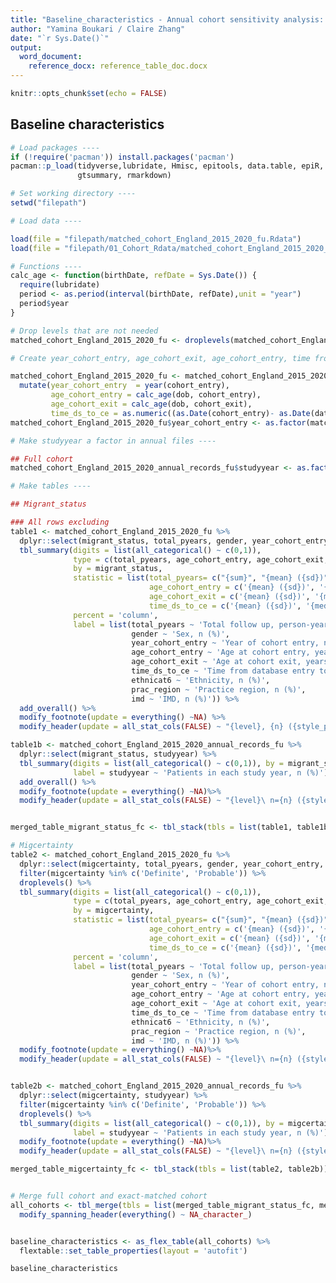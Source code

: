 ---
title: "Baseline_characteristics - Annual cohort sensitivity analysis: matched on person-years and prac_region"
author: "Yamina Boukari / Claire Zhang"
date: "`r Sys.Date()`"
output: 
  word_document:
    reference_docx: reference_table_doc.docx
---

```{r setup, include=FALSE, quiet = TRUE, warning=FALSE}
knitr::opts_chunk$set(echo = FALSE)
```

## Baseline characteristics

```{r echo=FALSE, message = FALSE, quiet=TRUE, warning=FALSE}

# Load packages ----
if (!require('pacman')) install.packages('pacman')
pacman::p_load(tidyverse,lubridate, Hmisc, epitools, data.table, epiR, flextable,
               gtsummary, rmarkdown)

# Set working directory ----
setwd("filepath")

# Load data ---- 

load(file = "filepath/matched_cohort_England_2015_2020_fu.Rdata")
load(file = "filepath/01_Cohort_Rdata/matched_cohort_England_2015_2020_annual_records_fu.Rdata")

# Functions ----
calc_age <- function(birthDate, refDate = Sys.Date()) {
  require(lubridate)
  period <- as.period(interval(birthDate, refDate),unit = "year")
  period$year
}

# Drop levels that are not needed
matched_cohort_England_2015_2020_fu <- droplevels(matched_cohort_England_2015_2020_fu)

# Create year_cohort_entry, age_cohort_exit, age_cohort_entry, time from data start to cohort entry variables -----

matched_cohort_England_2015_2020_fu <- matched_cohort_England_2015_2020_fu %>%
  mutate(year_cohort_entry  = year(cohort_entry), 
         age_cohort_entry = calc_age(dob, cohort_entry),
         age_cohort_exit = calc_age(dob, cohort_exit),
         time_ds_to_ce = as.numeric((as.Date(cohort_entry)- as.Date(data_start))/365))
matched_cohort_England_2015_2020_fu$year_cohort_entry <- as.factor(matched_cohort_England_2015_2020_fu$year_cohort_entry)

# Make studyyear a factor in annual files ----

## Full cohort
matched_cohort_England_2015_2020_annual_records_fu$studyyear <- as.factor(matched_cohort_England_2015_2020_annual_records_fu$studyyear)

# Make tables ----

## Migrant_status 

### All rows excluding 
table1 <- matched_cohort_England_2015_2020_fu %>%
  dplyr::select(migrant_status, total_pyears, gender, year_cohort_entry, age_cohort_entry, age_cohort_exit, time_ds_to_ce, ethnicat6, prac_region, imd) %>%
  tbl_summary(digits = list(all_categorical() ~ c(0,1)), 
              type = c(total_pyears, age_cohort_entry, age_cohort_exit, time_ds_to_ce) ~ 'continuous2', 
              by = migrant_status, 
              statistic = list(total_pyears= c("{sum}", "{mean} ({sd})", "{median} ({IQR})"), 
                               age_cohort_entry = c('{mean} ({sd})', '{median} ({IQR})'), 
                               age_cohort_exit = c('{mean} ({sd})', '{median} ({IQR})'),
                               time_ds_to_ce = c('{mean} ({sd})', '{median} ({IQR})')), 
              percent = 'column',
              label = list(total_pyears ~ 'Total follow up, person-years', 
                           gender ~ 'Sex, n (%)', 
                           year_cohort_entry ~ 'Year of cohort entry, n (%)', 
                           age_cohort_entry ~ 'Age at cohort entry, years', 
                           age_cohort_exit ~ 'Age at cohort exit, years',
                           time_ds_to_ce ~ 'Time from database entry to cohort entry, years',
                           ethnicat6 ~ 'Ethnicity, n (%)', 
                           prac_region ~ 'Practice region, n (%)', 
                           imd ~ 'IMD, n (%)')) %>%
  add_overall() %>%
  modify_footnote(update = everything() ~NA) %>%
  modify_header(update = all_stat_cols(FALSE) ~ "{level}, {n} ({style_percent(p, digits = 1)}%)")

table1b <- matched_cohort_England_2015_2020_annual_records_fu %>%
  dplyr::select(migrant_status, studyyear) %>%
  tbl_summary(digits = list(all_categorical() ~ c(0,1)), by = migrant_status,
              label = studyyear ~ 'Patients in each study year, n (%)')%>%
  add_overall() %>%
  modify_footnote(update = everything() ~NA)%>%
  modify_header(update = all_stat_cols(FALSE) ~ "{level}\ n={n} ({style_percent(p, digits = 1)}%)")


merged_table_migrant_status_fc <- tbl_stack(tbls = list(table1, table1b)) # fc = full cohort

# Migcertainty 
table2 <- matched_cohort_England_2015_2020_fu %>% 
  dplyr::select(migcertainty, total_pyears, gender, year_cohort_entry, age_cohort_entry, age_cohort_exit, time_ds_to_ce, ethnicat6, prac_region, imd) %>%
  filter(migcertainty %in% c('Definite', 'Probable')) %>%
  droplevels() %>%
  tbl_summary(digits = list(all_categorical() ~ c(0,1)), 
              type = c(total_pyears, age_cohort_entry, age_cohort_exit, time_ds_to_ce) ~ 'continuous2', 
              by = migcertainty, 
              statistic = list(total_pyears= c("{sum}", "{mean} ({sd})", "{median} ({IQR})"), 
                               age_cohort_entry = c('{mean} ({sd})', '{median} ({IQR})'), 
                               age_cohort_exit = c('{mean} ({sd})', '{median} ({IQR})'),
                               time_ds_to_ce = c('{mean} ({sd})', '{median} ({IQR})')), 
              percent = 'column',
              label = list(total_pyears ~ 'Total follow up, person-years', 
                           gender ~ 'Sex, n (%)', 
                           year_cohort_entry ~ 'Year of cohort entry, n (%)', 
                           age_cohort_entry ~ 'Age at cohort entry, years', 
                           age_cohort_exit ~ 'Age at cohort exit, years',
                           time_ds_to_ce ~ 'Time from database entry to cohort entry, years',
                           ethnicat6 ~ 'Ethnicity, n (%)', 
                           prac_region ~ 'Practice region, n (%)', 
                           imd ~ 'IMD, n (%)')) %>%
  modify_footnote(update = everything() ~NA)%>%
  modify_header(update = all_stat_cols(FALSE) ~ "{level}\ n={n} ({style_percent(p, digits = 1)}%)")


table2b <- matched_cohort_England_2015_2020_annual_records_fu %>%
  dplyr::select(migcertainty, studyyear) %>%
  filter(migcertainty %in% c('Definite', 'Probable')) %>%
  droplevels() %>%
  tbl_summary(digits = list(all_categorical() ~ c(0,1)), by = migcertainty,
              label = studyyear ~ 'Patients in each study year, n (%)')%>%
  modify_footnote(update = everything() ~NA)%>%
  modify_header(update = all_stat_cols(FALSE) ~ "{level}\ n={n} ({style_percent(p, digits = 1)}%)")

merged_table_migcertainty_fc <- tbl_stack(tbls = list(table2, table2b))


# Merge full cohort and exact-matched cohort
all_cohorts <- tbl_merge(tbls = list(merged_table_migrant_status_fc, merged_table_migcertainty_fc)) %>%
  modify_spanning_header(everything() ~ NA_character_)


baseline_characteristics <- as_flex_table(all_cohorts) %>%
  flextable::set_table_properties(layout = 'autofit')

baseline_characteristics

```


